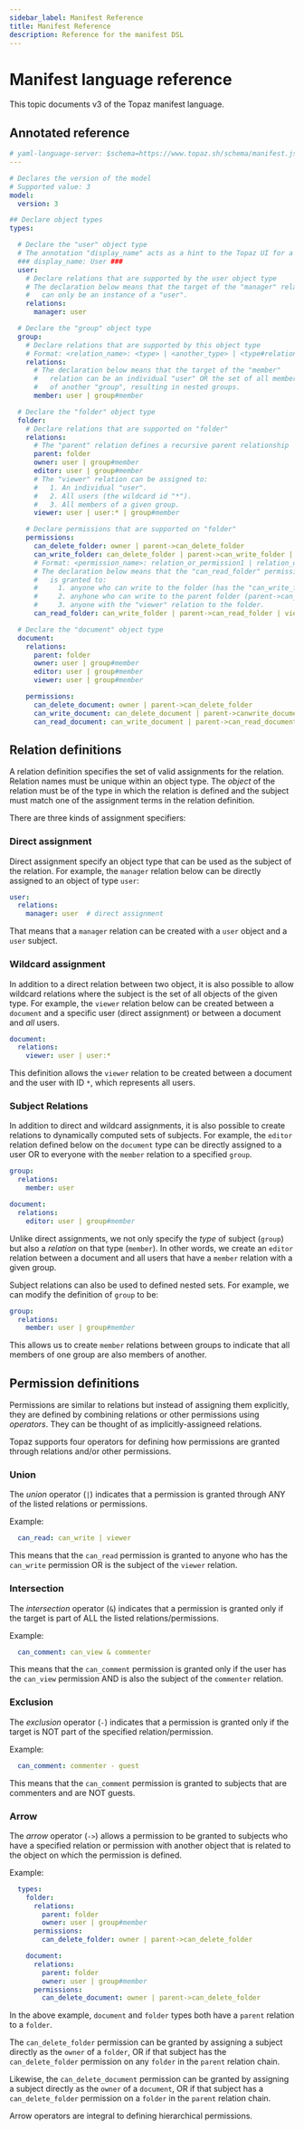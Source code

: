 ```yaml
---
sidebar_label: Manifest Reference
title: Manifest Reference
description: Reference for the manifest DSL
---
```


# Manifest language reference

This topic documents v3 of the Topaz manifest language.

## Annotated reference

```yaml
# yaml-language-server: $schema=https://www.topaz.sh/schema/manifest.json
---

# Declares the version of the model
# Supported value: 3
model:
  version: 3

## Declare object types
types:

  # Declare the "user" object type
  # The annotation "display_name" acts as a hint to the Topaz UI for a display name for this type
  ### display_name: User ###
  user:
    # Declare relations that are supported by the user object type
    # The declaration below means that the target of the "manager" relation
    #   can only be an instance of a "user".
    relations:
      manager: user

  # Declare the "group" object type
  group:
    # Declare relations that are supported by this object type
    # Format: <relation_name>: <type> | <another_type> | <type#relation>
    relations:
      # The declaration below means that the target of the "member"
      #   relation can be an individual "user" OR the set of all members
      #   of another "group", resulting in nested groups.
      member: user | group#member

  # Declare the "folder" object type
  folder:
    # Declare relations that are supported on "folder"
    relations:
      # The "parent" relation defines a recursive parent relationship
      parent: folder
      owner: user | group#member
      editor: user | group#member
      # The "viewer" relation can be assigned to:
      #   1. An individual "user".
      #   2. All users (the wildcard id "*").
      #   3. All members of a given group.
      viewer: user | user:* | group#member

    # Declare permissions that are supported on "folder"
    permissions:
      can_delete_folder: owner | parent->can_delete_folder
      can_write_folder: can_delete_folder | parent->can_write_folder | editor
      # Format: <permission_name>: relation_or_permission1 | relation_or_permission2 | relation->relation_or_permission2
      # The declaration below means that the "can_read_folder" permission
      #   is granted to:
      #     1. anyone who can write to the folder (has the "can_write_folder" permission).
      #     2. anyhone who can write to the parent folder (parent->can_read_folder).
      #     3. anyone with the "viewer" relation to the folder.
      can_read_folder: can_write_folder | parent->can_read_folder | viewer

  # Declare the "document" object type
  document:
    relations:
      parent: folder
      owner: user | group#member
      editor: user | group#member
      viewer: user | group#member

    permissions:
      can_delete_document: owner | parent->can_delete_folder
      can_write_document: can_delete_document | parent->canwrite_document | editor
      can_read_document: can_write_document | parent->can_read_document | viewer
```

## Relation definitions

A relation definition specifies the set of valid assignments for the relation. Relation names must be unique within an object type.
The _object_ of the relation must be of the type in which the relation is defined and the subject must match one of the assignment
terms in the relation definition.

There are three kinds of assignment specifiers:

### Direct assignment

Direct assignment specify an object type that can be used as the subject of the relation. For example, the `manager`
relation below can be directly assigned to an object of type `user`:

```yaml
user:
  relations:
    manager: user  # direct assignment
```

That means that a `manager` relation can be created with a `user` object and a `user` subject.

### Wildcard assignment

In addition to a direct relation between two object, it is also possible to allow wildcard relations where the subject
is the set of all objects of the given type. For example, the `viewer` relation below can be created between a `document`
and a specific user (direct assignment) or between a document and _all_ users.

```yaml
document:
  relations:
    viewer: user | user:*
```

This definition allows the `viewer` relation to be created between a document and the user with ID `*`, which represents
all users.

### Subject Relations

In addition to direct and wildcard assignments, it is also possible to create relations to dynamically computed sets of
subjects. For example, the `editor` relation defined below on the `document` type can be directly assigned to a user OR
to everyone with the `member` relation to a specified `group`.

```yaml
group:
  relations:
    member: user

document:
  relations:
    editor: user | group#member
```

Unlike direct assignments, we not only specify the _type_ of subject (`group`) but also a _relation_ on that type
(`member`). In other words, we create an `editor` relation between a document and all users that have a `member`
relation with a given group.

Subject relations can also be used to defined nested sets. For example, we can modify the definition of `group` to be:

```yaml
group:
  relations:
    member: user | group#member
```

This allows us to create `member` relations between groups to indicate that all members of one group are also members of
another.


## Permission definitions

Permissions are similar to relations but instead of assigning them explicitly, they are defined by combining relations
or other permissions using _operators_. They can be thought of as implicitly-assigneed relations.

Topaz supports four operators for defining how permissions are granted through relations and/or other permissions.

### Union

The _union_ operator (`|`) indicates that a permission is granted through ANY of the listed relations or permissions.

Example:

```yaml
  can_read: can_write | viewer
```

This means that the `can_read` permission is granted to anyone who has the `can_write` permission OR is the subject of the `viewer` relation.

### Intersection

The _intersection_ operator (`&`) indicates that a permission is granted only if the target is part of ALL the listed relations/permissions.

Example:

```yaml
  can_comment: can_view & commenter
```

This means that the `can_comment` permission is granted only if the user has the `can_view` permission AND is also the subject of the `commenter` relation.

### Exclusion

The _exclusion_ operator (`-`) indicates that a permission is granted only if the target is NOT part of the specified relation/permission.

Example:

```yaml
  can_comment: commenter - guest
```

This means that the `can_comment` permission is granted to subjects that are commenters and are NOT guests.

### Arrow

The _arrow_ operator (`->`) allows a permission to be granted to subjects who have a specified relation or permission with another object that is
related to the object on which the permission is defined.

Example:

```yaml
  types:
    folder:
      relations:
        parent: folder
        owner: user | group#member
      permissions:
        can_delete_folder: owner | parent->can_delete_folder

    document:
      relations:
        parent: folder
        owner: user | group#member
      permissions:
        can_delete_document: owner | parent->can_delete_folder
```

In the above example, `document` and `folder` types both have a `parent` relation to a `folder`.

The `can_delete_folder` permission can be granted by assigning a subject directly as the `owner` of a `folder`, OR if that subject has the `can_delete_folder` permission on any `folder` in the `parent` relation chain.

Likewise, the `can_delete_document` permission can be granted by assigning a subject directly as the `owner` of a `document`, OR if that subject has a `can_delete_folder` permission on a  `folder` in the `parent` relation chain.

Arrow operators are integral to defining hierarchical permissions.
